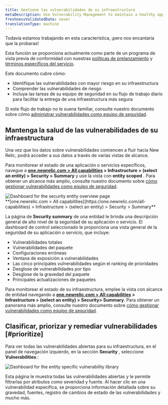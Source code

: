 ```yaml
---
title: Gestione las vulnerabilidades de su infraestructura
metaDescription: Use Vulnerability Management to maintain a healthy application and remediate vulnerabilities as a developer.
freshnessValidatedDate: never
translationType: machine
---
```


<Callout variant="preview" title="Conozca Integraciones Agénticas - Infraestructura">
  Todavía estamos trabajando en esta característica, ¡pero nos encantaría que la probaras!

  Esta función se proporciona actualmente como parte de un programa de vista previa de conformidad con nuestras [políticas de prelanzamiento](/docs/licenses/license-information/referenced-policies/new-relic-pre-release-policy) y [términos específicos del servicio](https://newrelic.com/termsandconditions/service-specific).
</Callout>

Este documento cubre cómo:

* Identifique las vulnerabilidades con mayor riesgo en su infraestructura
* Comprender las vulnerabilidades de riesgo
* Incluya las tareas de su equipo de seguridad en su flujo de trabajo diario para facilitar la entrega de una infraestructura más segura

Si este flujo de trabajo no le suena familiar, consulte nuestro documento sobre cómo [administrar vulnerabilidades como equipo de seguridad](/docs/vulnerability-management/security-workflow).

## Mantenga la salud de las vulnerabilidades de su infraestructura

Una vez que los datos sobre vulnerabilidades comiencen a fluir hacia New Relic, podrá acceder a sus datos a través de varias vistas de alcance.

Para monitorear el estado de una aplicación o servicios específicos, navegue a <DNT>**[one.newrelic.com &gt; All capabilities](https://one.newrelic.com/all-capabilities) &gt; Infrastructure &gt; (select an entity) &gt; Security &gt; Summary**</DNT> y use la vista con **entity scoped** . Para obtener un alcance más amplio, consulte nuestro documento sobre [cómo gestionar vulnerabilidades como equipo de seguridad](/docs/vulnerability-management/security-workflow).

<img title="Entity overview" alt="Dashboard for the security entity overview page" src="/images/security_infra_entity_overview.webp" />

<figcaption>
  <DNT>
    **[one.newrelic.com &gt; All capabilities](https://one.newrelic.com/all-capabilities) &gt; Infrastructure &gt; (select an entity) &gt; Security &gt; Summary**
  </DNT>
</figcaption>

La página de **Security summary** de una entidad le brinda una descripción general de alto nivel de la seguridad de su aplicación o servicio. El dashboard de control seleccionado le proporciona una vista general de la seguridad de su aplicación o servicio, que incluye:

* Vulnerabilidades totales
* Vulnerabilidades del paquete
* Configuraciones erróneas
* Ventana de exposición a vulnerabilidades
* Las cinco principales vulnerabilidades según el ranking de prioridades
* Desglose de vulnerabilidades por tipo
* Desglose de la gravedad del paquete
* Principales actualizaciones de paquetes

Para monitorear el estado de su infraestructura, emplee la vista con alcance de entidad navegando a <DNT>**[one.newrelic.com &gt; All capabilities](https://one.newrelic.com/all-capabilities) &gt; Infrastructure &gt; (select an entity) &gt; Security&gt; Summary**</DNT>. Para obtener un panorama más amplio, consulte nuestro documento sobre [cómo gestionar vulnerabilidades como equipo de seguridad](/docs/vulnerability-management/security-workflow).

## Clasificar, priorizar y remediar vulnerabilidades [#prioritize]

Para ver todas las vulnerabilidades abiertas para su infraestructura, en el panel de navegación izquierdo, en la sección **Security** , seleccione <DNT>**Vulnerabilities**</DNT>.:

<img title="Vulnerability library" alt="Dashboard for the entity specific vulnerability library" src="/images/infra_vulnLibrary.webp" />

Esta página le muestra todas las vulnerabilidades abiertas y le permite filtrarlas por atributos como severidad y fuente. Al hacer clic en una vulnerabilidad específica, se proporciona información detallada sobre su gravedad, fuentes, registro de cambios de estado de las vulnerabilidades y mucho más.